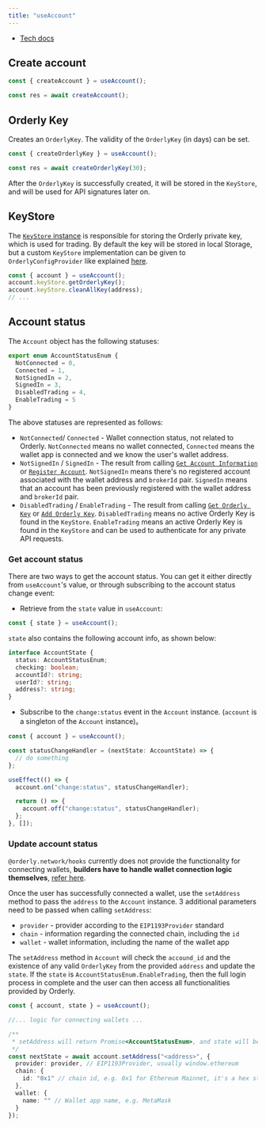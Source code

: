 ```yaml
---
title: "useAccount"
---
```


- [Tech docs](/sdks/tech-doc/modules/orderly_network_hooks#useaccount)

## Create account

```typescript
const { createAccount } = useAccount();

const res = await createAccount();
```

## Orderly Key

Creates an `OrderlyKey`. The validity of the `OrderlyKey` (in days) can be set.

```typescript
const { createOrderlyKey } = useAccount();

const res = await createOrderlyKey(30);
```

After the `OrderlyKey` is successfully created, it will be stored in the `KeyStore`, and will be used for API signatures later on.

## KeyStore

The [`KeyStore` instance](/sdks/tech-doc/interfaces/orderly_network_core.OrderlyKeyStore) is responsible for storing the Orderly private key, which is used for trading.
By default the key will be stored in local Storage, but a custom `KeyStore` implementation can be given to `OrderlyConfigProvider` like explained [here](/sdks/hooks/setup).

```ts
const { account } = useAccount();
account.keyStore.getOrderlyKey();
account.keyStore.cleanAllKey(address);
// ...
```

## Account status

The `Account` object has the following statuses:

```typescript
export enum AccountStatusEnum {
  NotConnected = 0,
  Connected = 1,
  NotSignedIn = 2,
  SignedIn = 3,
  DisabledTrading = 4,
  EnableTrading = 5
}
```

The above statuses are represented as follows:

- `NotConnected`/ `Connected` - Wallet connection status, not related to Orderly. `NotConnected` means no wallet connected, `Connected` means the wallet app is connected and we know the user's wallet address.
- `NotSignedIn` / `SignedIn` - The result from calling [`Get Account Information`](/build-on-evm/evm-api/restful-api/private/get-account-information) or [`Register Account`](/build-on-evm/evm-api/restful-api/public/register-account). `NotSignedIn` means there's no registered account associated with the wallet address and `brokerId` pair. `SignedIn` means that an account has been previously registered with the wallet address and `brokerId` pair.
- `DisabledTrading` / `EnableTrading` - The result from calling [`Get Orderly Key`](/build-on-evm/evm-api/restful-api/public/get-orderly-key) or [`Add Orderly Key`](/build-on-evm/evm-api/restful-api/public/add-orderly-key). `DisabledTrading` means no active Orderly Key is found in the `KeyStore`. `EnableTrading` means an active Orderly Key is found in the `KeyStore` and can be used to authenticate for any private API requests.

### Get account status

There are two ways to get the account status. You can get it either directly from `useAccount`'s value, or through subscribing to the account status change event:

- Retrieve from the `state` value in `useAccount`:

```typescript
const { state } = useAccount();
```

`state` also contains the following account info, as shown below:

```typescript
interface AccountState {
  status: AccountStatusEnum;
  checking: boolean;
  accountId?: string;
  userId?: string;
  address?: string;
}
```

- Subscribe to the `change:status` event in the `Account` instance. (`account` is a singleton of the `Account` instance)。

```typescript
const { account } = useAccount();

const statusChangeHandler = (nextState: AccountState) => {
  // do something
};

useEffect(() => {
  account.on("change:status", statusChangeHandler);

  return () => {
    account.off("change:status", statusChangeHandler);
  };
}, []);
```

### Update account status

`@orderly.network/hooks` currently does not provide the functionality for connecting wallets, **builders have to handle wallet connection logic themselves**, [refer here](#how-to-integrate-wallet).

Once the user has successfully connected a wallet, use the `setAddress` method to pass the `address` to the `Account` instance. 3 additional parameters need to be passed when calling `setAddress`:

- `provider` - provider according to the `EIP1193Provider` standard
- `chain` - information regarding the connected chain, including the `id`
- `wallet` - wallet information, including the name of the wallet app

The `setAddress` method in `Account` will check the `accound_id` and the existence of any valid `OrderlyKey` from the provided `address` and update the `state`. If the `state` is `AccountStatusEnum.EnableTrading`, then the full login process in complete and the user can then access all functionalities provided by Orderly.

```typescript
const { account, state } = useAccount();

//... logic for connecting wallets ...

/**
 * setAddress will return Promise<AccountStatusEnum>, and state will be updated
 */
const nextState = await account.setAddress("<address>", {
  provider: provider, // EIP1193Provider, usually window.ethereum
  chain: {
    id: "0x1" // chain id, e.g. 0x1 for Ethereum Mainnet, it's a hex string
  },
  wallet: {
    name: "" // Wallet app name, e.g. MetaMask
  }
});
```
